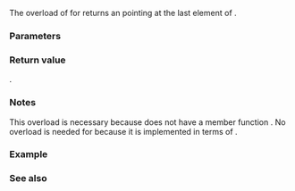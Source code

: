 {{cpp/title | rbegin&lt;small&gt;(std::initializer_list)&lt;/small&gt;}}
{{cpp/utility/initializer_list/navbar}}
{{dcl begin}}
{{dcl header|iterator}}
{{dcl | since=c++14|
template &lt;class E&gt;
std::reverse_iterator&lt;const E*&gt; rbegin( std::initializer_list&lt;E&gt; il );
}}
{{dcl end}}

The overload of {{lc|std::rbegin}} for {{tt|initializer_list}} returns an {{c|std::reverse_iterator}} pointing at the last element of {{tt|il}}.

===Parameters===
{{par begin}}
{{par | il | an {{tt|initializer_list}} }}
{{par end}} 

===Return value===
{{c|std::reverse_iterator&lt;const E*&gt;(il.end())}}.

{{cpp/impldef exception}}

===Notes===
This overload is necessary because {{lc|std::initializer_list}} does not have a member function {{tt|rbegin}}. No overload is needed for {{lc|std::crbegin}} because it is implemented in terms of {{lc|std::rbegin}}.

===Example===
{{example
 |
 | code=
#include &lt;iostream&gt;
#include &lt;iterator&gt;
 
int main() 
{
    auto il = { 3, 1, 4 };
    for (auto it = std::rbegin(il); it != std::rend(il); ++it)
        std::cout &lt;&lt; *it &lt;&lt; ' '; 
}
 | output=
4 1 3
}}

===See also===
{{dsc begin}}
{{dsc inc | cpp/iterator/dsc rbegin}}
{{dsc inc | cpp/iterator/dsc rend}}
{{dsc end}}

{{langlinks|de|es|fr|it|ja|pt|ru|zh}}